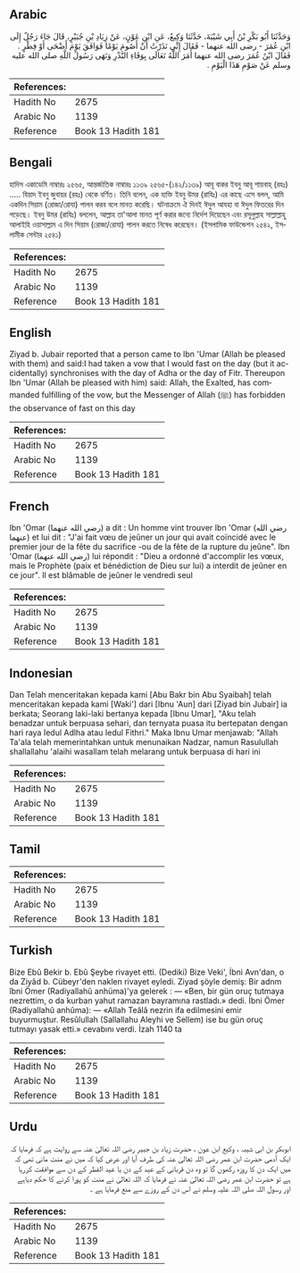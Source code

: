 ## Arabic


<div dir="rtl" lang="ar" style={{fontSize:'larger',backgroundColor:'#f8f9fa',padding:20}}>
وَحَدَّثَنَا أَبُو بَكْرِ بْنُ أَبِي شَيْبَةَ، حَدَّثَنَا وَكِيعٌ، عَنِ ابْنِ عَوْنٍ، عَنْ زِيَادِ بْنِ جُبَيْرٍ، قَالَ جَاءَ رَجُلٌ إِلَى ابْنِ عُمَرَ - رضى الله عنهما - فَقَالَ إِنِّي نَذَرْتُ أَنْ أَصُومَ يَوْمًا فَوَافَقَ يَوْمَ أَضْحَى أَوْ فِطْرٍ ‏.‏ فَقَالَ ابْنُ عُمَرَ رضى الله عنهما أَمَرَ اللَّهُ تَعَالَى بِوَفَاءِ النَّذْرِ وَنَهَى رَسُولُ اللَّهِ صلى الله عليه وسلم عَنْ صَوْمِ هَذَا الْيَوْمِ ‏.‏
</div>
<div style={{backgroundColor:'#f8f9fa',padding:20, marginBottom: 10}}><table> <thead> <tr> <th>References:</th> <th></th> </tr> </thead> <tbody><tr><td>Hadith No</td><td>2675</td></tr><tr><td>Arabic No</td><td>1139</td></tr><tr><td>Reference</td><td>Book 13 Hadith 181</td></tr></tbody></table></div>

## Bengali


<div dir="ltr" lang="bn" style={{fontSize:'larger',backgroundColor:'#f8f9fa',padding:20}}>
হাদিস একাডেমি নাম্বারঃ ২৫৬৫, আন্তর্জাতিক নাম্বারঃ ১১৩৯ ২৫৬৫-(১৪২/১১৩৯) আবূ বাকর ইবনু আবূ শায়বাহ্ (রহঃ) ..... যিয়াদ ইবনু জুবায়র (রহঃ) থেকে বর্ণিত। তিনি বলেন, এক ব্যক্তি ইবনু উমর (রাযিঃ) এর কাছে এসে বলল, আমি একদিন সিয়াম (রোজা/রোযা) পালন করব বলে মানত করেছি। ঘটনাক্রমে ঐ দিনই ঈদুল আযহা বা ঈদুল ফিতরের দিন পড়েছে। ইবনু উমর (রাযিঃ) বললেন, আল্লাহ তা'আলা মানত পূর্ণ করার জন্যে নির্দেশ দিয়েছেন এবং রসূলুল্লাহ সাল্লাল্লাহু আলাইহি ওয়াসাল্লাম এ দিন সিয়াম (রোজা/রোযা) পালন করতে নিষেধ করেছেন। (ইসলামিক ফাউন্ডেশন ২৫৪২, ইসলামীক সেন্টার ২৫৪১)
</div>
<div style={{backgroundColor:'#f8f9fa',padding:20, marginBottom: 10}}><table> <thead> <tr> <th>References:</th> <th></th> </tr> </thead> <tbody><tr><td>Hadith No</td><td>2675</td></tr><tr><td>Arabic No</td><td>1139</td></tr><tr><td>Reference</td><td>Book 13 Hadith 181</td></tr></tbody></table></div>

## English


<div dir="ltr" lang="en" style={{fontSize:'larger',backgroundColor:'#f8f9fa',padding:20}}>
Ziyad b. Jubair reported that a person came to Ibn 'Umar (Allah be pleased with them) and said:I had taken a vow that I would fast on the day (but it accidentally) synchronises with the day of Adha or the day of Fitr. Thereupon Ibn 'Umar (Allah be pleased with him) said: Allah, the Exalted, has commanded fulfilling of the vow, but the Messenger of Allah (ﷺ) has forbidden the observance of fast on this day
</div>
<div style={{backgroundColor:'#f8f9fa',padding:20, marginBottom: 10}}><table> <thead> <tr> <th>References:</th> <th></th> </tr> </thead> <tbody><tr><td>Hadith No</td><td>2675</td></tr><tr><td>Arabic No</td><td>1139</td></tr><tr><td>Reference</td><td>Book 13 Hadith 181</td></tr></tbody></table></div>

## French


<div dir="ltr" lang="fr" style={{fontSize:'larger',backgroundColor:'#f8f9fa',padding:20}}>
Ibn 'Omar (رضي الله عنهما) a dit : Un homme vint trouver Ibn 'Omar (رضي الله عنهما) et lui dit : "J'ai fait vœu de jeûner un jour qui avait coïncidé avec le premier jour de la fête du sacrifice -ou de la fête de la rupture du jeûne". Ibn 'Omar (رضي الله عنهما) lui répondit : "Dieu a ordonné d'accomplir les vœux, mais le Prophète (paix et bénédiction de Dieu sur lui) a interdit de jeûner en ce jour". Il est blâmable de jeûner le vendredi seul
</div>
<div style={{backgroundColor:'#f8f9fa',padding:20, marginBottom: 10}}><table> <thead> <tr> <th>References:</th> <th></th> </tr> </thead> <tbody><tr><td>Hadith No</td><td>2675</td></tr><tr><td>Arabic No</td><td>1139</td></tr><tr><td>Reference</td><td>Book 13 Hadith 181</td></tr></tbody></table></div>

## Indonesian


<div dir="ltr" lang="id" style={{fontSize:'larger',backgroundColor:'#f8f9fa',padding:20}}>
Dan Telah menceritakan kepada kami [Abu Bakr bin Abu Syaibah] telah menceritakan kepada kami [Waki'] dari [Ibnu 'Aun] dari [Ziyad bin Jubair] ia berkata; Seorang laki-laki bertanya kepada [Ibnu Umar], "Aku telah benadzar untuk berpuasa sehari, dan ternyata puasa itu bertepatan dengan hari raya Iedul Adlha atau Iedul Fithri." Maka Ibnu Umar menjawab: "Allah Ta'ala telah memerintahkan untuk menunaikan Nadzar, namun Rasulullah shallallahu 'alaihi wasallam telah melarang untuk berpuasa di hari ini
</div>
<div style={{backgroundColor:'#f8f9fa',padding:20, marginBottom: 10}}><table> <thead> <tr> <th>References:</th> <th></th> </tr> </thead> <tbody><tr><td>Hadith No</td><td>2675</td></tr><tr><td>Arabic No</td><td>1139</td></tr><tr><td>Reference</td><td>Book 13 Hadith 181</td></tr></tbody></table></div>

## Tamil


<div dir="ltr" lang="ta" style={{fontSize:'larger',backgroundColor:'#f8f9fa',padding:20}}>

</div>
<div style={{backgroundColor:'#f8f9fa',padding:20, marginBottom: 10}}><table> <thead> <tr> <th>References:</th> <th></th> </tr> </thead> <tbody><tr><td>Hadith No</td><td>2675</td></tr><tr><td>Arabic No</td><td>1139</td></tr><tr><td>Reference</td><td>Book 13 Hadith 181</td></tr></tbody></table></div>

## Turkish


<div dir="ltr" lang="tr" style={{fontSize:'larger',backgroundColor:'#f8f9fa',padding:20}}>
Bize Ebû Bekir b. Ebû Şeybe rivayet etti. (Dediki) Bize Veki', İbni Avn'dan, o da Ziyâd b. Cübeyr'den naklen rivayet eyledi. Ziyad şöyle demiş: Bir adnm îbni Ömer (Radiyallahû anhüma)'ya gelerek : — «Ben, bir gün oruç tutmaya nezrettim, o da kurban yahut ramazan bayramına rastladı.» dedi. İbni Ömer (Radiyallahû anhûma): — «Allah Teâlâ nezrin ifa edilmesini emir buyurmuştur. Resûlullah (Sallallahu Aleyhi ve Sellem) ise bu gün oruç tutmayı yasak etti.» cevabını verdi. İzah 1140 ta
</div>
<div style={{backgroundColor:'#f8f9fa',padding:20, marginBottom: 10}}><table> <thead> <tr> <th>References:</th> <th></th> </tr> </thead> <tbody><tr><td>Hadith No</td><td>2675</td></tr><tr><td>Arabic No</td><td>1139</td></tr><tr><td>Reference</td><td>Book 13 Hadith 181</td></tr></tbody></table></div>

## Urdu


<div dir="rtl" lang="ur" style={{fontSize:'larger',backgroundColor:'#f8f9fa',padding:20}}>
ابوبکر بن ابی شیبہ ، وکیع ابن عون ، حضرت زیاد بن جبیر رضی اللہ تعالیٰ عنہ سے روایت ہے کہ فرمایا کہ ایک آدمی حضرت ابن عمر رضی اللہ تعالیٰ عنہ کی طرف آیا اور عرض کیا کہ میں نے منت مانی تھی کہ میں ایک دن کا روزہ رکھوں گا تو وہ دن قربانی کے عید کے دن یا عید الفطر کے دن سے موافقت کررہا ہے تو حضرت ابن عمر رضی اللہ تعالیٰ عنہ نے فرمایا کہ اللہ تعالیٰ نے منت کو پورا کرنے کا حکم دیاہے اور رسول اللہ صلی اللہ علیہ وسلم نے اس دن کے روزے سے منع فرمایا ہے ۔
</div>
<div style={{backgroundColor:'#f8f9fa',padding:20, marginBottom: 10}}><table> <thead> <tr> <th>References:</th> <th></th> </tr> </thead> <tbody><tr><td>Hadith No</td><td>2675</td></tr><tr><td>Arabic No</td><td>1139</td></tr><tr><td>Reference</td><td>Book 13 Hadith 181</td></tr></tbody></table></div>